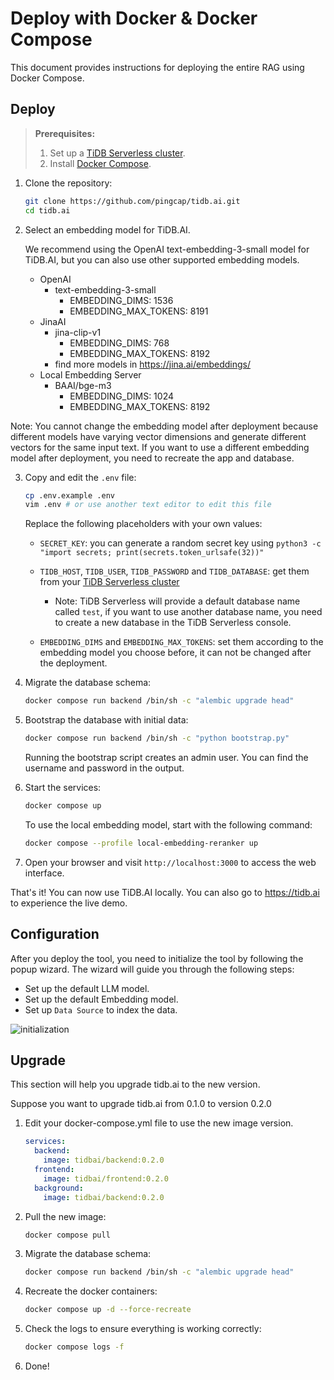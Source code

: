 # Deploy with Docker & Docker Compose

This document provides instructions for deploying the entire RAG using Docker Compose.

## Deploy

> **Prerequisites:**
>
> 1. Set up a [TiDB Serverless cluster](https://docs.pingcap.com/tidbcloud/tidb-cloud-quickstart).
> 2. Install [Docker Compose](https://docs.docker.com/compose/install/).

1. Clone the repository:

    ```bash
    git clone https://github.com/pingcap/tidb.ai.git
    cd tidb.ai
    ```

2. Select an embedding model for TiDB.AI.

    We recommend using the OpenAI text-embedding-3-small model for TiDB.AI, but you can also use other supported embedding models.

    - OpenAI
        - text-embedding-3-small
            - EMBEDDING_DIMS: 1536
            - EMBEDDING_MAX_TOKENS: 8191
    - JinaAI
        - jina-clip-v1
            - EMBEDDING_DIMS: 768
            - EMBEDDING_MAX_TOKENS: 8192
        - find more models in https://jina.ai/embeddings/
    - Local Embedding Server
        - BAAI/bge-m3
            - EMBEDDING_DIMS: 1024
            - EMBEDDING_MAX_TOKENS: 8192


<Callout>
Note: You cannot change the embedding model after deployment because different models have varying vector dimensions and generate different vectors for the same input text.
If you want to use a different embedding model after deployment, you need to recreate the app and database.
</Callout>

3. Copy and edit the `.env` file:

    ```bash
    cp .env.example .env
    vim .env # or use another text editor to edit this file
    ```

    Replace the following placeholders with your own values:
    - `SECRET_KEY`: you can generate a random secret key using `python3 -c "import secrets; print(secrets.token_urlsafe(32))"`
    - `TIDB_HOST`, `TIDB_USER`, `TIDB_PASSWORD` and `TIDB_DATABASE`: get them from your [TiDB Serverless cluster](https://tidbcloud.com/)

      - Note: TiDB Serverless will provide a default database name called `test`, if you want to use another database name, you need to create a new database in the TiDB Serverless console.
    - `EMBEDDING_DIMS` and `EMBEDDING_MAX_TOKENS`: set them according to the embedding model you choose before, it can not be changed after the deployment.

4. Migrate the database schema:

    ```bash
    docker compose run backend /bin/sh -c "alembic upgrade head"
    ```

5. Bootstrap the database with initial data:

    ```bash
    docker compose run backend /bin/sh -c "python bootstrap.py"
    ```

    Running the bootstrap script creates an admin user. You can find the username and password in the output.

6. Start the services:

    ```bash
    docker compose up
    ```

    To use the local embedding model, start with the following command:

    ```bash
    docker compose --profile local-embedding-reranker up
    ```

7. Open your browser and visit `http://localhost:3000` to access the web interface.

That's it! You can now use TiDB.AI locally. You can also go to https://tidb.ai to experience the live demo.


## Configuration

After you deploy the tool, you need to initialize the tool by following the popup wizard. The wizard will guide you through the following steps:

* Set up the default LLM model.
* Set up the default Embedding model.
* Set up `Data Source` to index the data.

![initialization](https://github.com/user-attachments/assets/7f9253da-3d6f-4ccd-838d-feed3f0b6f05 "Initialization")


## Upgrade

This section will help you upgrade tidb.ai to the new version.

Suppose you want to upgrade tidb.ai from 0.1.0 to version 0.2.0

1. Edit your docker-compose.yml file to use the new image version.

    ```yaml
    services:
      backend:
        image: tidbai/backend:0.2.0
      frontend:
        image: tidbai/frontend:0.2.0
      background:
        image: tidbai/backend:0.2.0
    ```

2. Pull the new image:

    ```bash
    docker compose pull
    ```

3. Migrate the database schema:

    ```bash
    docker compose run backend /bin/sh -c "alembic upgrade head"
    ```

4. Recreate the docker containers:

    ```bash
    docker compose up -d --force-recreate
    ```

5. Check the logs to ensure everything is working correctly:

    ```bash
    docker compose logs -f
    ```

6. Done!
